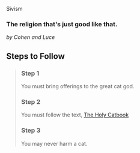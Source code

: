 Sivism

### The religion that's just good like that.

_by Cohen and Luce_

## Steps to Follow

> ### Step 1
>
> You must bring offerings to the great cat god.
>
> ### Step 2
>
> You must follow the text, [The Holy Catbook](/The-Holy-Catbook.mdx)
>
> ### Step 3
>
> You may never harm a cat.